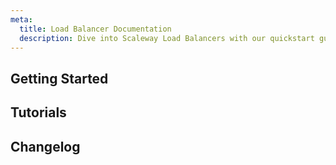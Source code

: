 ```yaml
---
meta:
  title: Load Balancer Documentation
  description: Dive into Scaleway Load Balancers with our quickstart guides, how-tos, tutorials and more.
---
```


<ProductHeader 
   productName="Load Balancer"
   productLogo="loadBalancers"
   description="Load Balancers distribute workloads across servers, ensuring scalable and continuously available applications, even during heavy traffic."
   url="/network/load-balancer/quickstart/"
   label="Load Balancer Quickstart"
/>

## Getting Started

<Grid>
    <SummaryCard
        title="Quickstart"
        icon="rocket"
        description="Learn how to create and configure a Load Balancer."
        label="View Quickstart"
        url="/network/load-balancer/quickstart/"
    />
    <SummaryCard
        title="Concepts"
        icon="info"
        description="Core concepts that give you a better understanding of Load Balancers."
        label="View Concepts"
        url="/network/load-balancer/concepts/"
    />
    <SummaryCard
        title="How-tos"
        icon="help-circle-outline"
        description="Check our guides to creating and configuring Load Balancers."
        label="View How-tos"
        url="/network/load-balancer/how-to/"
    />
        <SummaryCard
        title="Additional Content"
        icon="book-open-outline"
        description="Go beyond the basics with detailed, in-depth guides to configuring your Load Balancer."
        label="Read more"
        url="/network/load-balancer/reference-content/"
    />
</Grid>

## Tutorials

<Grid>
    <DefaultCard
        title="Setting up a load-balanced Wordpress"
        url="/tutorials/configuring-loadbalancer-wordpress/"
        label="Read more"
    />
    <DefaultCard
        title="Getting started with Kubernetes - adding a Load Balancer"
        url="/tutorials/get-started-kubernetes-loadbalancer/"
        label="Read more"
    />
    <DefaultCard
        title="Dealing with load overflow between a proxmox cluster and virtual machines on an Elastic Metal Server over Scaleway Private Networks"
        url="/tutorials/load-overflow-proxmox-and-elastic-metal/"
        label="Read more"
    />
    <DefaultCard
        title="Setting up Traefik v2 and cert-manager on Kapsule"
        url="/tutorials/traefik-v2-cert-manager/"
        label="Read more"
    />
</Grid>

<ClickableBanner
    productLogo="cli"
    title="Load Balancer API"
    description="Manage Load Balancers using the Scaleway API."
    url="https://www.scaleway.com/en/developers/api/load-balancer/zoned-api/"
    label="Go to Load Balancer API"
/>

## Changelog

<ChangelogList
    productName="load-balancers"
    numberOfChanges={3}
/>